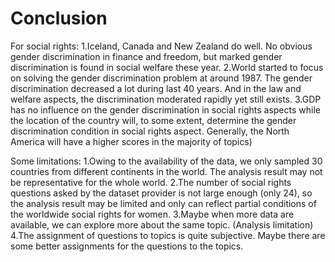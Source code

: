 # Conclusion

For social rights:
1.Iceland, Canada and New Zealand do well. No obvious gender discrimination in finance and freedom, but marked gender discrimination is found in social welfare these year. 
2.World started to focus on solving the gender discrimination problem at around 1987. The gender discrimination decreased a lot during last 40 years. And in the law and welfare aspects, the discrimination moderated rapidly yet still exists. 
3.GDP has no influence on the gender discrimination in social rights aspects while the location of the country will, to some extent, determine the gender discrimination condition in social rights aspect. Generally, the North America will have a higher scores in the majority of topics)

Some limitations:
1.Owing to the availability of the data, we only sampled 30 countries from different continents in the world. The analysis result may not be representative for the whole world. 
2.The number of social rights questions asked by the dataset provider is not large enough (only 24), so the analysis result may be limited and only can reflect partial conditions of the worldwide social rights for women.
3.Maybe when more data are available, we can explore more about the same topic.
(Analysis limitation)
4.The assignment of questions to topics is quite subjective. Maybe there are some better assignments for the questions to the topics.
